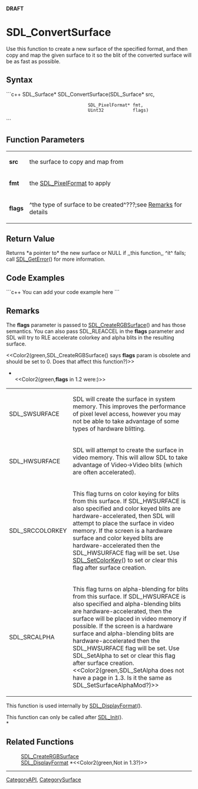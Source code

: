 <!-- pragma section-numbers off -->
<!-- pragma disable-camelcase -->
'''DRAFT'''

= SDL_ConvertSurface =
Use this function to create a new surface of the specified format, and then copy and map the given surface to it so the blit of the converted surface will be as fast as possible.


== Syntax ==
```c++
SDL_Surface* SDL_ConvertSurface(SDL_Surface*     src,
                                SDL_PixelFormat* fmt,
                                Uint32           flags)
```

== Function Parameters ==
{|
|'''src'''
|the surface to copy and map from
|-
|'''fmt'''
|the [[SDL_PixelFormat]] to apply
|-
|'''flags'''
|^the type of surface to be created^???;see [[#Remarks|Remarks]] for details
|}

== Return Value ==
Returns *a pointer to* the new surface or NULL if ,,this function,, ^it^ fails; call [[SDL_GetError]]() for more information.

== Code Examples ==
```c++
You can add your code example here
```

== Remarks ==
The '''flags''' parameter is passed to [[SDL_CreateRGBSurface]]() and has those semantics. You can also pass SDL_RLEACCEL in the '''flags''' parameter and SDL will try to RLE accelerate colorkey and alpha blits in the resulting surface.

<<Color2(green,SDL_CreateRGBSurface() says '''flags''' param is obsolete and should be set to 0.  Does that affect this function?)>>

*<br/><<Color2(green,'''flags''' in 1.2 were:)>>
{|
|SDL_SWSURFACE
|SDL will create the surface in system memory. This improves the performance of pixel level access, however you may not be able to take advantage of some types of hardware blitting.
|-
|SDL_HWSURFACE
|SDL will attempt to create the surface in video memory. This will allow SDL to take advantage of Video->Video blits (which are often accelerated).
|-
|SDL_SRCCOLORKEY
|This flag turns on color keying for blits from this surface. If SDL_HWSURFACE is also specified and color keyed blits are hardware-accelerated, then SDL will attempt to place the surface in video memory. If the screen is a hardware surface and color keyed blits are hardware-accelerated then the SDL_HWSURFACE flag will be set. Use [[SDL_SetColorKey]]() to set or clear this flag after surface creation.
|-
|SDL_SRCALPHA
|This flag turns on alpha-blending for blits from this surface. If SDL_HWSURFACE is also specified and alpha-blending blits are hardware-accelerated, then the surface will be placed in video memory if possible. If the screen is a hardware surface and alpha-blending blits are hardware-accelerated then the SDL_HWSURFACE flag will be set. Use SDL_SetAlpha to set or clear this flag after surface creation.<<Color2(green,SDL_SetAlpha does not have a page in 1.3.  Is it the same as SDL_SetSurfaceAlphaMod?)>>
|}

This function is used internally by [[SDL_DisplayFormat]]().

This function can only be called after [[SDL_Init]](). <br/>*

== Related Functions ==
:[[SDL_CreateRGBSurface]]
:[[SDL_DisplayFormat]] *<<Color2(green,Not in 1.3?)>>

----
[[CategoryAPI]], [[CategorySurface]]

